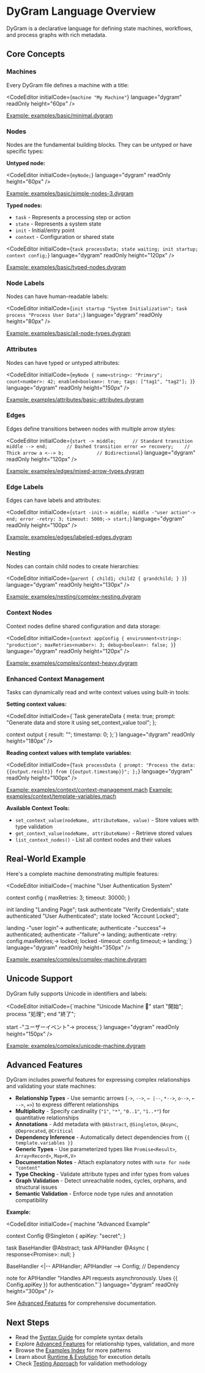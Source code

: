 
<Layout>

# DyGram Language Overview

DyGram is a declarative language for defining state machines, workflows, and process graphs with rich metadata.

## Core Concepts

### Machines
Every DyGram file defines a machine with a title:

<CodeEditor
    initialCode={`machine "My Machine"`}
    language="dygram"
    readOnly
    height="60px"
/>

[Example: examples/basic/minimal.dygram](../examples/basic/minimal.dygram)

### Nodes
Nodes are the fundamental building blocks. They can be untyped or have specific types:

**Untyped node:**

<CodeEditor
    initialCode={`myNode;`}
    language="dygram"
    readOnly
    height="60px"
/>

[Example: examples/basic/simple-nodes-3.dygram](../examples/basic/simple-nodes-3.dygram)

**Typed nodes:**
- `task` - Represents a processing step or action
- `state` - Represents a system state
- `init` - Initial/entry point
- `context` - Configuration or shared state

<CodeEditor
    initialCode={`task processData;
state waiting;
init startup;
context config;`}
    language="dygram"
    readOnly
    height="120px"
/>

[Example: examples/basic/typed-nodes.dygram](../examples/basic/typed-nodes.dygram)

### Node Labels
Nodes can have human-readable labels:

<CodeEditor
    initialCode={`init startup "System Initialization";
task process "Process User Data";`}
    language="dygram"
    readOnly
    height="80px"
/>

[Example: examples/basic/all-node-types.dygram](../examples/basic/all-node-types.dygram)

### Attributes
Nodes can have typed or untyped attributes:

<CodeEditor
    initialCode={`myNode {
    name<string>: "Primary";
    count<number>: 42;
    enabled<boolean>: true;
    tags: ["tag1", "tag2"];
}`}
    language="dygram"
    readOnly
    height="150px"
/>

[Example: examples/attributes/basic-attributes.dygram](../examples/attributes/basic-attributes.dygram)

### Edges
Edges define transitions between nodes with multiple arrow styles:

<CodeEditor
    initialCode={`start -> middle;      // Standard transition
middle --> end;       // Dashed transition
error => recovery;    // Thick arrow
a <--> b;            // Bidirectional`}
    language="dygram"
    readOnly
    height="120px"
/>

[Example: examples/edges/mixed-arrow-types.dygram](../examples/edges/mixed-arrow-types.dygram)

### Edge Labels
Edges can have labels and attributes:

<CodeEditor
    initialCode={`start -init-> middle;
middle -"user action"-> end;
error -retry: 3; timeout: 5000;-> start;`}
    language="dygram"
    readOnly
    height="100px"
/>

[Example: examples/edges/labeled-edges.dygram](../examples/edges/labeled-edges.dygram)

### Nesting
Nodes can contain child nodes to create hierarchies:

<CodeEditor
    initialCode={`parent {
    child1;
    child2 {
        grandchild;
    }
}`}
    language="dygram"
    readOnly
    height="130px"
/>

[Example: examples/nesting/complex-nesting.dygram](../examples/nesting/complex-nesting.dygram)

### Context Nodes
Context nodes define shared configuration and data storage:

<CodeEditor
    initialCode={`context appConfig {
    environment<string>: "production";
    maxRetries<number>: 3;
    debug<boolean>: false;
}`}
    language="dygram"
    readOnly
    height="120px"
/>

[Example: examples/complex/context-heavy.dygram](../examples/complex/context-heavy.dygram)

### Enhanced Context Management
Tasks can dynamically read and write context values using built-in tools:

**Setting context values:**

<CodeEditor
    initialCode={`Task generateData {
  meta: true;
  prompt: "Generate data and store it using set_context_value tool";
};

context output {
  result<string>: "";
  timestamp<number>: 0;
};`}
    language="dygram"
    readOnly
    height="180px"
/>

**Reading context values with template variables:**

<CodeEditor
    initialCode={`Task processData {
  prompt: "Process the data: {{output.result}} from {{output.timestamp}}";
};`}
    language="dygram"
    readOnly
    height="100px"
/>

[Example: examples/context/context-management.mach](../examples/context/context-management.mach)
[Example: examples/context/template-variables.mach](../examples/context/template-variables.mach)

**Available Context Tools:**
- `set_context_value(nodeName, attributeName, value)` - Store values with type validation
- `get_context_value(nodeName, attributeName)` - Retrieve stored values
- `list_context_nodes()` - List all context nodes and their values

## Real-World Example

Here's a complete machine demonstrating multiple features:

<CodeEditor
    initialCode={`machine "User Authentication System"

context config {
    maxRetries<number>: 3;
    timeout<number>: 30000;
}

init landing "Landing Page";
task authenticate "Verify Credentials";
state authenticated "User Authenticated";
state locked "Account Locked";

landing -"user login"-> authenticate;
authenticate -"success"-> authenticated;
authenticate -"failure"-> landing;
authenticate -retry: config.maxRetries;-> locked;
locked -timeout: config.timeout;-> landing;`}
    language="dygram"
    readOnly
    height="350px"
/>

[Example: examples/complex/complex-machine.dygram](../examples/complex/complex-machine.dygram)

## Unicode Support

DyGram fully supports Unicode in identifiers and labels:

<CodeEditor
    initialCode={`machine "Unicode Machine 🔄"
start "開始";
process "処理";
end "終了";

start -"ユーザーイベント"-> process;`}
    language="dygram"
    readOnly
    height="150px"
/>

[Example: examples/complex/unicode-machine.dygram](../examples/complex/unicode-machine.dygram)

## Advanced Features

DyGram includes powerful features for expressing complex relationships and validating your state machines:

- **Relationship Types** - Use semantic arrows (`->`, `-->`, `← |--`, `*-->`, `o-->`, `← -->`, `=>`) to express different relationships
- **Multiplicity** - Specify cardinality (`"1"`, `"*"`, `"0..1"`, `"1..*"`) for quantitative relationships
- **Annotations** - Add metadata with `@Abstract`, `@Singleton`, `@Async`, `@Deprecated`, `@Critical`
- **Dependency Inference** - Automatically detect dependencies from `{{ template.variables }}`
- **Generic Types** - Use parameterized types like `Promise<Result>`, `Array<Record>`, `Map<K,V>`
- **Documentation Notes** - Attach explanatory notes with `note for node "content"`
- **Type Checking** - Validate attribute types and infer types from values
- **Graph Validation** - Detect unreachable nodes, cycles, orphans, and structural issues
- **Semantic Validation** - Enforce node type rules and annotation compatibility

**Example:**

<CodeEditor
    initialCode={`machine "Advanced Example"

context Config @Singleton {
    apiKey<string>: "secret";
}

task BaseHandler @Abstract;
task APIHandler @Async {
    response<Promise<Response>>: null;
}

BaseHandler <|-- APIHandler;
APIHandler --> Config;  // Dependency

note for APIHandler "Handles API requests asynchronously.
Uses {{ Config.apiKey }} for authentication."`}
    language="dygram"
    readOnly
    height="300px"
/>

See [Advanced Features](advanced-features.md) for comprehensive documentation.

## Next Steps

- Read the [Syntax Guide](syntax-guide.md) for complete syntax details
- Explore [Advanced Features](advanced-features.md) for relationship types, validation, and more
- Browse the [Examples Index](examples-index.md) for more patterns
- Learn about [Runtime & Evolution](runtime-and-evolution.md) for execution details
- Check [Testing Approach](testing-approach.md) for validation methodology

</Layout>
